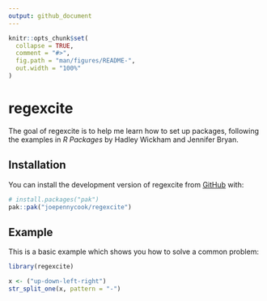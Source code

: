 ```yaml
---
output: github_document
---
```


<!-- README.md is generated from README.Rmd. Please edit that file -->

```r
knitr::opts_chunk$set(
  collapse = TRUE,
  comment = "#>",
  fig.path = "man/figures/README-",
  out.width = "100%"
)
```

# regexcite

<!-- badges: start -->
<!-- badges: end -->

The goal of regexcite is to help me learn how to set up packages, following the examples in _R Packages_ by Hadley Wickham and Jennifer Bryan.

## Installation

You can install the development version of regexcite from [GitHub](https://github.com/) with:

``` r
# install.packages("pak")
pak::pak("joepennycook/regexcite")
```

## Example

This is a basic example which shows you how to solve a common problem:

```r
library(regexcite)

x <- ("up-down-left-right")
str_split_one(x, pattern = "-")
```
